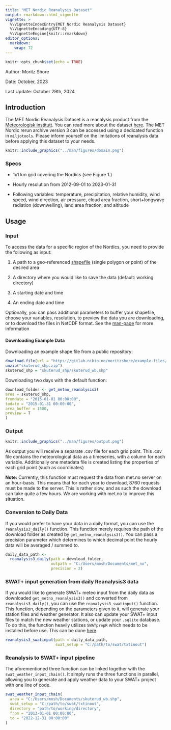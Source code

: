 ```yaml
---
title: "MET Nordic Reanalysis Dataset"
output: rmarkdown::html_vignette
vignette: >
  %\VignetteIndexEntry{MET Nordic Reanalysis Dataset}
  %\VignetteEncoding{UTF-8}
  %\VignetteEngine{knitr::rmarkdown}
editor_options: 
  markdown: 
    wrap: 72
---
```


```r
knitr::opts_chunk$set(echo = TRUE)
```

Author: Moritz Shore

Date: October, 2023

Last Update: October 29th, 2024

## Introduction

The MET Nordic Reanalysis Dataset is a reanalysis product from the
[Meteorologisk institutt](https://www.met.no/). You can read more about
the dataset
[here](https://github.com/metno/NWPdocs/wiki/MET-Nordic-dataset). The
MET Nordic rerun archive version 3 can be accessed using a dedicated
function in `miljotools`. Please inform yourself on the limitations of
reanalysis data before applying this dataset to your needs.

```r
knitr::include_graphics("../man/figures/domain.png")
```

### Specs

-   1x1 km grid covering the Nordics (see Figure 1.)

-   Hourly resolution from 2012-09-01 to 2023-01-31

-   Following variables: temperature, precipitation, relative humidity,
    wind speed, wind direction, air pressure, cloud area fraction,
    short+longwave radiation (downwelling), land area fraction, and
    altitude

## Usage

### Input

To access the data for a specific region of the Nordics, you need to
provide the following as input:

1.  A path to a geo-referenced
    [shapefile](https://doc.arcgis.com/en/arcgis-online/reference/shapefiles.htm)
    (single polygon or point) of the desired area

2.  A directory where you would like to save the data (default: working
    directory)

3.  A starting date and time

4.  An ending date and time

Optionally, you can pass additional parameters to buffer your shapefile,
choose your variables, resolution, to preview the data you are
downloading, or to download the files in NetCDF format. See the
[man-page](https://moritzshore.github.io/miljotools/reference/get_metno_reanalysis3.html)
for more information

#### Downloading Example Data

Downloading an example shape file from a public repository:

```r
download.file(url = "https://gitlab.nibio.no/moritzshore/example-files/-/raw/main/MetNoReanalysisV3/skuterud_shp.zip", destfile = "skuterud_shp.zip")
unzip("skuterud_shp.zip")
skuterud_shp = "skuterud_shp/skuterud_wb.shp"
```

Downloading two days with the default function:

```r
download_folder <- get_metno_reanalysis3(
area = skuterud_shp,
fromdate = "2015-01-01 00:00:00",
todate = "2015-01-31 00:00:00", 
area_buffer = 1500,
preview = T
)
```

### Output

```r
knitr::include_graphics("../man/figures/output.png")
```

As output you will receive a separate .csv file for each grid point.
This .csv file contains the meteorological data as a timeseries, with a
column for each variable. Additionally one metadata file is created
listing the properties of each grid point (such as coordinates)

**Note:** Currently, this function must request the data from met.no
server on an hour-basis. This means that for each year to download, 8760
requests must be made to the server. This is rather slow, and as such
the download can take quite a few hours. We are working with met.no to
improve this situation.

### Conversion to Daily Data

If you would prefer to have your data in a daily format, you can use the
`reanalysis3_daily()` function. This function merely requires the path
of the download folder as created by `get_metno_reanalysis3()`. You can
pass a precision parameter which determines to which decimal point the
hourly data will be averaged / summed to.

```r
daily_data_path <-
  reanalysis3_daily(path = download_folder,
                    outpath = "C:/Users/mosh/Documents/met_no",
                    precision = 2)
```

### SWAT+ input generation from daily Reanalysis3 data

If you would like to generate SWAT+ meteo input from the daily data as
downloaded `get_metno_reanalysis3()` and converted from
`reanalysis3_daily()`, you can use the `reanalysis3_swatinput()`
function. This function, depending on the parameters given to it, will
generate your station files and weather generator. It also can update
your SWAT+ input files to match the new weather stations, or update your
`.sqlite` database. To do this, the function heavily utilizes
`SWATprepR` which needs to be installed before use. This can be done
[here](https://biopsichas.github.io/SWATprepR/).

```r
reanalysis3_swatinput(path = daily_data_path,
                      swat_setup = "C:/path/to/swat/txtinout")
```

### Reanalysis to SWAT+ input pipeline

The aforementioned three function can be linked together with the
`swat_weather_input_chain()`. It simply runs the three functions in
parallel, allowing you to generate and apply weather data to your SWAT+
project with one line of code.

```r
swat_weather_input_chain(
  area = "C:/Users/mosh/Documents/skuterud_wb.shp",
  swat_setup = "C:/path/to/swat/txtinout",
  directory = "path/to/working/directory",
  from = "2013-01-01 00:00:00",
  to = "2022-12-31 00:00:00"
)
```
